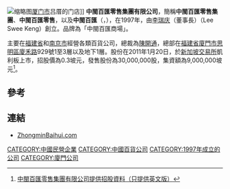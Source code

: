 [[File:Zhongmin_Baihui_Department_Store_(Lücuo).jpg|缩略图]][[厦门市|厦门市]]吕厝的门店]]
'''中閩百匯零售集團有限公司'''，簡稱'''中閩百匯零售集團'''、'''中閩百匯零售'''，以及'''中閩百匯'''（'''{{lang-en|Zhongmin Baihui Retail Group Limited}}'''，{{sgx|5SR}}），在1997年，由[[李瑞庆|李瑞庆]]（董事長）（Lee Swee Keng）創立。品牌為「中閩百匯商場」。

主要在[[福建省|福建省]]和[[南京市|南京市]]經營各類百貨公司，總裁為[[陳開通|陳開通]]，總部在[[福建省|福建省]][[廈門市|廈門市]][[思明區|思明區]][[廈禾路|廈禾路]]929號1至3層以及地下1層。股份在2011年1月20日，於[[新加坡交易所|新加坡交易所]]凱利板上市，招股價為0.3坡元，發售股份為30,000,000股，集資額為9,000,000坡元<ref>[http://info.sgx.com/webipo.nsf/IPOAttachmentsName/ZHONGMIN%20BAIHUI%20RETAIL%20GROUP%20LTD./$File/Zhongmin%20Baihui.pdf 中閩百匯零售集團有限公司提供招股資料（只提供英文版）]{{dead link|date=2018年5月 |bot=InternetArchiveBot |fix-attempted=yes }}</ref>。

==參考==
{{reflist}}

==連結==
*[http://www.zhongminbaihui.com ZhongminBaihui.com] {{Wayback|url=http://www.zhongminbaihui.com/ |date=20201122212713 }}

[[CATEGORY:中國民營企業|CATEGORY:中國民營企業]]
[[CATEGORY:中國百貨公司|CATEGORY:中國百貨公司]]
[[CATEGORY:1997年成立的公司|CATEGORY:1997年成立的公司]]
[[CATEGORY:廈門公司|CATEGORY:廈門公司]]
